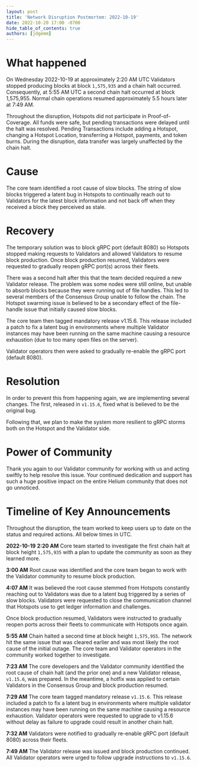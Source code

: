 ```yaml
---
layout: post
title: 'Network Disruption Postmortem: 2022-10-19'
date: 2022-10-20 17:00 -0700
hide_table_of_contents: true
authors: [jdgemm]
---
```


# What happened

On Wednesday 2022-10-19 at approximately 2:20 AM UTC Validators stopped producing blocks at block
`1,575,935` and a chain halt occurred. Consequently, at 5:55 AM UTC a second chain halt occurred at
block 1,575,955. Normal chain operations resumed approximately 5.5 hours later at 7:49 AM.

<!--truncate-->

Throughout the disruption, Hotspots did not participate in Proof-of-Coverage. All funds were safe,
but pending transactions were delayed until the halt was resolved. Pending Transactions include
adding a Hotspot, changing a Hotspot Location, transferring a Hotspot, payments, and token burns.
During the disruption, data transfer was largely unaffected by the chain halt.

# Cause

The core team identified a root cause of slow blocks. The string of slow blocks triggered a latent
bug in Hotspots to continually reach out to Validators for the latest block information and not back
off when they received a block they perceived as stale.

# Recovery

The temporary solution was to block gRPC port (default 8080) so Hotspots stopped making requests to
Validators and allowed Validators to resume block production. Once block production resumed,
Validators were requested to gradually reopen gRPC port(s) across their fleets.

There was a second halt after this that the team decided required a new Validator release. The
problem was some nodes were still online, but unable to absorb blocks because they were running out
of file handles. This led to several members of the Consensus Group unable to follow the chain. The
Hotspot swarming issue is believed to be a secondary effect of the file-handle issue that initially
caused slow blocks.

The core team then tagged mandatory release v1.15.6. This release included a patch to fix a latent
bug in environments where multiple Validator instances may have been running on the same machine
causing a resource exhaustion (due to too many open files on the server).

Validator operators then were asked to gradually re-enable the gRPC port (default 8080).

# Resolution

In order to prevent this from happening again, we are implementing several changes. The first,
released in `v1.15.6`, fixed what is believed to be the original bug.

Following that, we plan to make the system more resilient to gRPC storms both on the Hotspot and the
Validator side.

# Power of Community

Thank you again to our Validator community for working with us and acting swiftly to help resolve
this issue. Your continued dedication and support has such a huge positive impact on the entire
Helium community that does not go unnoticed.

# Timeline of Key Announcements

Throughout the disruption, the team worked to keep users up to date on the status and required
actions. All below times in UTC.

**2022-10-19** **2:20 AM** Core team started to investigate the first chain halt at block height
`1,575,935` with a plan to update the community as soon as they learned more.

**3:00 AM** Root cause was identified and the core team began to work with the Validator community
to resume block production.

**4:07 AM** It was believed the root cause stemmed from Hotspots constantly reaching out to
Validators was due to a latent bug triggered by a series of slow blocks. Validators were requested
to close the communication channel that Hotspots use to get ledger information and challenges.

Once block production resumed, Validators were instructed to gradually reopen ports across their
fleets to communicate with Hotspots once again.

**5:55 AM** Chain halted a second time at block height `1,575,955`. The network hit the same issue
that was cleared earlier and was most likely the root cause of the initial outage. The core team and
Validator operators in the community worked together to investigate.

**7:23 AM** The core developers and the Validator community identified the root cause of chain halt
(and the prior one) and a new Validator release, `v1.15.6`, was prepared. In the meantime, a hotfix
was applied to certain Validators in the Consensus Group and block production resumed.

**7:29 AM** The core team tagged mandatory release `v1.15.6`. This release included a patch to fix a
latent bug in environments where multiple validator instances may have been running on the same
machine causing a resource exhaustion. Validator operators were requested to upgrade to v1.15.6
without delay as failure to upgrade could result in another chain halt.

**7:32 AM** Validators were notified to gradually re-enable gRPC port (default 8080) across their
fleets.

**7:49 AM** The Validator release was issued and block production continued. All Validator operators
were urged to follow upgrade instructions to `v1.15.6`.
